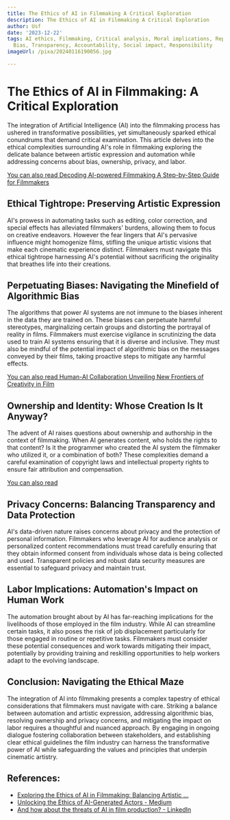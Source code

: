 ```yaml
---
title: The Ethics of AI in Filmmaking A Critical Exploration
description: The Ethics of AI in Filmmaking A Critical Exploration
author: Usf
date: '2023-12-22'
tags: AI ethics, Filmmaking, Critical analysis, Moral implications, Representation,
  Bias, Transparency, Accountability, Social impact, Responsibility
imageUrl: /pixa/20240116190056.jpg

---
```

# The Ethics of AI in Filmmaking:  A Critical Exploration

The integration of Artificial Intelligence (AI)  into the filmmaking process has  ushered in transformative possibilities, yet simultaneously sparked ethical conundrums that demand critical examination.  This article delves into the  ethical complexities  surrounding AI's role in  filmmaking exploring the  delicate balance between artistic expression and automation while addressing concerns about bias,  ownership, privacy, and labor.

[You can also read Decoding AI-powered Filmmaking A Step-by-Step Guide for Filmmakers](Decoding%20AI-powered%20Filmmaking%20A%20Step-by-Step%20Guide%20for%20Filmmakers)


## Ethical Tightrope: Preserving Artistic Expression

AI's prowess in automating tasks such as editing, color correction, and special effects has alleviated filmmakers' burdens, allowing them to focus on creative endeavors. However the fear  lingers that AI's pervasive influence might homogenize films,  stifling the unique artistic visions  that  make each cinematic experience distinct. Filmmakers must navigate this ethical tightrope harnessing AI's  potential without sacrificing the originality that breathes life into their creations.

## Perpetuating Biases: Navigating  the  Minefield of Algorithmic Bias

The algorithms that power AI systems are not immune to the  biases inherent in  the data they are  trained on. These biases can perpetuate harmful stereotypes, marginalizing certain groups and distorting the portrayal of reality in films. Filmmakers must exercise vigilance in scrutinizing the data used to  train AI  systems  ensuring that it is  diverse and inclusive. They  must also be mindful of the potential impact of algorithmic bias on the messages conveyed by their films, taking proactive steps to mitigate any harmful effects.

[You can also  read Human-AI Collaboration Unveiling New Frontiers of  Creativity in Film](Human-AI%20Collaboration%20Unveiling%20New%20Frontiers%20of%20Creativity%20in%20Film)


## Ownership and Identity: Whose  Creation Is It Anyway?

The advent of AI raises questions about ownership and authorship in the context of filmmaking. When AI generates  content, who holds the rights to that content? Is it the programmer who created the  AI system the filmmaker who utilized it, or a combination of both? These complexities demand a  careful examination of copyright  laws  and intellectual property  rights to ensure fair attribution and compensation.

[You can also read ]()


## Privacy Concerns: Balancing Transparency and Data Protection

AI's data-driven nature raises concerns about privacy and the protection of personal information. Filmmakers who leverage AI for audience analysis or personalized content recommendations must tread carefully ensuring that they obtain informed consent from individuals whose data is being collected and used. Transparent policies and  robust data security measures are essential to safeguard privacy and maintain  trust.

## Labor Implications: Automation's Impact on Human  Work

The automation  brought about by AI has far-reaching implications for the livelihoods of those employed  in the film industry. While AI can  streamline certain tasks, it also poses the risk of  job displacement particularly for those engaged in routine or  repetitive  tasks. Filmmakers must consider these potential consequences and work  towards mitigating their  impact, potentially by providing training and reskilling opportunities to help workers adapt to the evolving landscape.

## Conclusion: Navigating  the Ethical Maze

The integration of AI into filmmaking presents a  complex tapestry of ethical considerations that filmmakers must navigate with care. Striking a balance between automation and artistic expression, addressing  algorithmic bias, resolving ownership and privacy concerns, and mitigating the impact on labor  requires  a thoughtful and nuanced approach.  By engaging  in ongoing dialogue fostering collaboration between stakeholders, and establishing clear ethical guidelines the  film industry can harness the transformative power of AI while safeguarding the values and  principles that  underpin cinematic artistry.

## References:
- [Exploring the Ethics of AI in Filmmaking: Balancing Artistic ...](https://www.filmschool.ai/post/exploring-the-ethics-of-ai-in-filmmaking-balancing-artistic-expression-and-automation)
- [Unlocking the Ethics of AI-Generated Actors - Medium](https://medium.com/@davidwking/unlocking-the-ethics-of-ai-generated-actors-navigating-the-implications-of-ai-in-film-production-d704286c2369)
- [And how about the threats of AI in film production? - LinkedIn](https://www.linkedin.com/pulse/how-threats-ai-film-production-mikael-fellenius)
